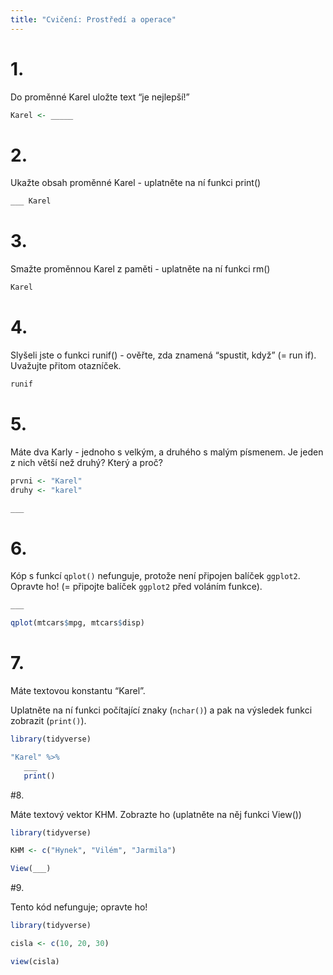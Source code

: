 ```yaml
---
title: "Cvičení: Prostředí a operace"
---
```



# 1. 
Do proměnné Karel uložte text "je nejlepší!"

```r

Karel <- _____

```

# 2. 
Ukažte obsah proměnné Karel - uplatněte na ní funkci print()

```r

___ Karel

```

# 3. 
Smažte proměnnou Karel z paměti - uplatněte na ní funkci rm()

```r

Karel

```

# 4. 
Slyšeli jste o funkci runif() - ověřte, zda znamená "spustit, když" (= run if). 
Uvažujte přitom otazníček.

```r

runif

```


# 5. 
Máte dva Karly - jednoho s velkým, a druhého s malým písmenem. Je jeden z nich větší než druhý? Který a proč?

```r

prvni <- "Karel"
druhy <- "karel"

___

```

# 6. 

Kóp s funkcí `qplot()` nefunguje, protože není připojen balíček `ggplot2`.
Opravte ho! (= připojte balíček `ggplot2` před voláním funkce).

```r
___

qplot(mtcars$mpg, mtcars$disp)

```

# 7.
Máte textovou konstantu "Karel". 

Uplatněte na ní funkci počítající znaky (`nchar()`) a pak na výsledek funkci zobrazit (`print()`).


```r
library(tidyverse)

"Karel" %>% 
   ___ 
   print()

```

#8.

Máte textový vektor KHM. Zobrazte ho (uplatněte na něj funkci View())

```r
library(tidyverse)

KHM <- c("Hynek", "Vilém", "Jarmila")  

View(___)

```


#9.

Tento kód nefunguje; opravte ho!

```r
library(tidyverse)

cisla <- c(10, 20, 30) 

view(cisla)

```
